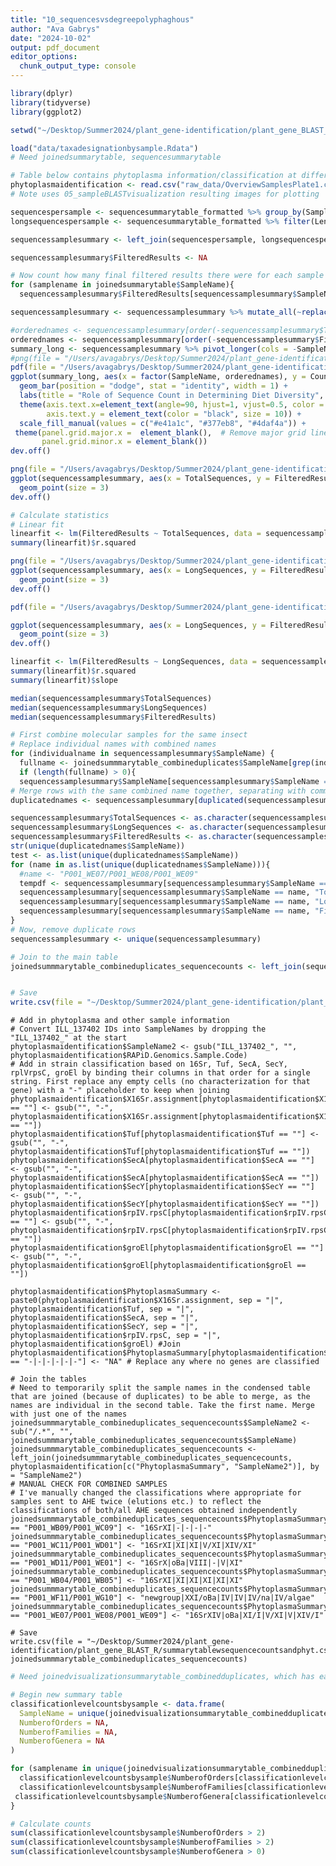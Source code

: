 ```yaml
---
title: "10_sequencesvsdegreepolyphaghous"
author: "Ava Gabrys"
date: "2024-10-02"
output: pdf_document
editor_options:
  chunk_output_type: console
---
```


```r
library(dplyr)
library(tidyverse)
library(ggplot2)

setwd("~/Desktop/Summer2024/plant_gene-identification/plant_gene_BLAST_R")
```

```r
load("data/taxadesignationbysample.Rdata")
# Need joinedsummarytable, sequencesummarytable

# Table below contains phytoplasma information/classification at different loci (as well as insect classifications, but we already have those). Samples have ILL_137402 IDs that can be used to bind to samples
phytoplasmaidentification <- read.csv("raw_data/OverviewSamplesPlate1.csv", header = TRUE)
# Note uses 05_sampleBLASTvisualization resulting images for plotting
```

```r
sequencespersample <- sequencesummarytable_formatted %>% group_by(SampleName) %>% count(name = "TotalSequences")
longsequencespersample <- sequencesummarytable_formatted %>% filter(Length > 220) %>% group_by(SampleName) %>% count(name = "LongSequences")

sequencessamplesummary <- left_join(sequencespersample, longsequencespersample, by = "SampleName")

sequencessamplesummary$FilteredResults <- NA

# Now count how many final filtered results there were for each sample
for (samplename in joinedsummarytable$SampleName){
  sequencessamplesummary$FilteredResults[sequencessamplesummary$SampleName == samplename] <- str_count(joinedsummarytable[joinedsummarytable$SampleName == samplename, "SummarizedBLASTResults"], "\n") + 1 }

sequencessamplesummary <- sequencessamplesummary %>% mutate_all(~replace_na(., 0))
```

```r
#orderednames <- sequencessamplesummary[order(-sequencessamplesummary$TotalSequences), ]$SampleName
orderednames <- sequencessamplesummary[order(-sequencessamplesummary$FilteredResults), ]$SampleName
summary_long <- sequencessamplesummary %>% pivot_longer(cols = -SampleName, names_to = "Type", values_to = "Count")
#png(file = "/Users/avagabrys/Desktop/Summer2024/plant_gene-identification/plant_gene_BLAST_R/figures/barplot.png", res = 600, width = 10, height = 5, units="in")
pdf(file = "/Users/avagabrys/Desktop/Summer2024/plant_gene-identification/plant_gene_BLAST_R/figures/barplot.pdf")
ggplot(summary_long, aes(x = factor(SampleName, orderednames), y = Count, fill = Type)) +
  geom_bar(position = "dodge", stat = "identity", width = 1) +
  labs(title = "Role of Sequence Count in Determining Diet Diversity", x = "Molecular Sample", y = "Count") +
  theme(axis.text.x=element_text(angle=90, hjust=1, vjust=0.5, color = "black", size = 4), 
        axis.text.y = element_text(color = "black", size = 10)) +
  scale_fill_manual(values = c("#e41a1c", "#377eb8", "#4daf4a")) +
 theme(panel.grid.major.x =  element_blank(),  # Remove major grid lines
       panel.grid.minor.x = element_blank())
dev.off()

png(file = "/Users/avagabrys/Desktop/Summer2024/plant_gene-identification/plant_gene_BLAST_R/figures/scatterplot.png", res = 600, width = 5, height = 5, units="in")
ggplot(sequencessamplesummary, aes(x = TotalSequences, y = FilteredResults)) +
  geom_point(size = 3)
dev.off()

# Calculate statistics
# Linear fit
linearfit <- lm(FilteredResults ~ TotalSequences, data = sequencessamplesummary)
summary(linearfit)$r.squared

png(file = "/Users/avagabrys/Desktop/Summer2024/plant_gene-identification/plant_gene_BLAST_R/figures/scatterplot-longsequences.png", res = 600, width = 5, height = 5, units="in")
ggplot(sequencessamplesummary, aes(x = LongSequences, y = FilteredResults)) +
  geom_point(size = 3)
dev.off()

pdf(file = "/Users/avagabrys/Desktop/Summer2024/plant_gene-identification/plant_gene_BLAST_R/figures/scatterplot-longsequences.pdf")

ggplot(sequencessamplesummary, aes(x = LongSequences, y = FilteredResults)) +
  geom_point(size = 3)
dev.off()

linearfit <- lm(FilteredResults ~ LongSequences, data = sequencessamplesummary)
summary(linearfit)$r.squared
summary(linearfit)$slope

median(sequencessamplesummary$TotalSequences)
median(sequencessamplesummary$LongSequences)
median(sequencessamplesummary$FilteredResults)
```

```r
# First combine molecular samples for the same insect
# Replace individual names with combined names
for (individualname in sequencessamplesummary$SampleName) {
  fullname <- joinedsummmarytable_combineduplicates$SampleName[grep(individualname, joinedsummmarytable_combineduplicates$SampleName)]
  if (length(fullname) > 0){
  sequencessamplesummary$SampleName[sequencessamplesummary$SampleName == individualname] <- fullname }}
# Merge rows with the same combined name together, separating with comma
duplicatednames <- sequencessamplesummary[duplicated(sequencessamplesummary$SampleName) | duplicated(sequencessamplesummary$SampleName, fromLast = TRUE), 'SampleName']

sequencessamplesummary$TotalSequences <- as.character(sequencessamplesummary$TotalSequences)
sequencessamplesummary$LongSequences <- as.character(sequencessamplesummary$LongSequences)
sequencessamplesummary$FilteredResults <- as.character(sequencessamplesummary$FilteredResults)
str(unique(duplicatednames$SampleName))
test <- as.list(unique(duplicatednames$SampleName))
for (name in as.list(unique(duplicatednames$SampleName))){
  #name <- "P001_WE07/P001_WE08/P001_WE09"
  tempdf <- sequencessamplesummary[sequencessamplesummary$SampleName == name, ]
  sequencessamplesummary[sequencessamplesummary$SampleName == name, "TotalSequences"] <- paste(tempdf$TotalSequences, collapse = ",")
  sequencessamplesummary[sequencessamplesummary$SampleName == name, "LongSequences"] <- paste(tempdf$LongSequences, collapse = ",")
  sequencessamplesummary[sequencessamplesummary$SampleName == name, "FilteredResults"] <- paste(tempdf$FilteredResults, collapse = ",")
}
# Now, remove duplicate rows
sequencessamplesummary <- unique(sequencessamplesummary)

# Join to the main table
joinedsummmarytable_combineduplicates_sequencecounts <- left_join(sequencessamplesummary, joinedsummmarytable_combineduplicates)


# Save
write.csv(file = "~/Desktop/Summer2024/plant_gene-identification/plant_gene_BLAST_R/summarytablewsequencecounts.csv", joinedsummmarytable_combineduplicates_sequencecounts)
```

```add
# Add in phytoplasma and other sample information
# Convert ILL_137402 IDs into SampleNames by dropping the "ILL_137402_" at the start
phytoplasmaidentification$SampleName2 <- gsub("ILL_137402_", "", phytoplasmaidentification$RAPiD.Genomics.Sample.Code)
# Add in strain classification based on 16Sr, Tuf, SecA, SecY, rplVrpsC, groEl by binding their columns in that order for a single string. First replace any empty cells (no characterization for that gene) with a "-" placeholder to keep when joining
phytoplasmaidentification$X16Sr.assignment[phytoplasmaidentification$X16Sr.assignment == ""] <- gsub("", "-", phytoplasmaidentification$X16Sr.assignment[phytoplasmaidentification$X16Sr.assignment == ""])
phytoplasmaidentification$Tuf[phytoplasmaidentification$Tuf == ""] <- gsub("", "-", phytoplasmaidentification$Tuf[phytoplasmaidentification$Tuf == ""])
phytoplasmaidentification$SecA[phytoplasmaidentification$SecA == ""] <- gsub("", "-", phytoplasmaidentification$SecA[phytoplasmaidentification$SecA == ""])
phytoplasmaidentification$SecY[phytoplasmaidentification$SecY == ""] <- gsub("", "-", phytoplasmaidentification$SecY[phytoplasmaidentification$SecY == ""])
phytoplasmaidentification$rpIV.rpsC[phytoplasmaidentification$rpIV.rpsC == ""] <- gsub("", "-", phytoplasmaidentification$rpIV.rpsC[phytoplasmaidentification$rpIV.rpsC == ""])
phytoplasmaidentification$groEl[phytoplasmaidentification$groEl == ""] <- gsub("", "-", phytoplasmaidentification$groEl[phytoplasmaidentification$groEl == ""])

phytoplasmaidentification$PhytoplasmaSummary <- paste0(phytoplasmaidentification$X16Sr.assignment, sep = "|", phytoplasmaidentification$Tuf, sep = "|", phytoplasmaidentification$SecA, sep = "|", phytoplasmaidentification$SecY, sep = "|", phytoplasmaidentification$rpIV.rpsC, sep = "|", phytoplasmaidentification$groEl) #Join
phytoplasmaidentification$PhytoplasmaSummary[phytoplasmaidentification$PhytoplasmaSummary == "-|-|-|-|-|-"] <- "NA" # Replace any where no genes are classified

# Join the tables
# Need to temporarily split the sample names in the condensed table that are joined (because of duplicates) to be able to merge, as the names are individual in the second table. Take the first name. Merge with just one of the names
joinedsummmarytable_combineduplicates_sequencecounts$SampleName2 <- sub("/.*", "", joinedsummmarytable_combineduplicates_sequencecounts$SampleName)
joinedsummmarytable_combineduplicates_sequencecounts <- left_join(joinedsummmarytable_combineduplicates_sequencecounts, phytoplasmaidentification[c("PhytoplasmaSummary", "SampleName2")], by = "SampleName2")
# MANUAL CHECK FOR COMBINED SAMPLES
# I've manually changed the classifications where appropriate for samples sent to AHE twice (elutions etc.) to reflect the classifications of both/all AHE sequences obtained independently
joinedsummmarytable_combineduplicates_sequencecounts$PhytoplasmaSummary[joinedsummmarytable_combineduplicates_sequencecounts$SampleName == "P001_WB09/P001_WC09"] <- "16SrXI|-|-|-|-"
joinedsummmarytable_combineduplicates_sequencecounts$PhytoplasmaSummary[joinedsummmarytable_combineduplicates_sequencecounts$SampleName == "P001_WC11/P001_WD01"] <- "16SrXI|XI|XI|V/XI|XIV/XI"
joinedsummmarytable_combineduplicates_sequencecounts$PhytoplasmaSummary[joinedsummmarytable_combineduplicates_sequencecounts$SampleName == "P001_WD11/P001_WE01"] <- "16SrX|oBa|VIII|-|V|XI"
joinedsummmarytable_combineduplicates_sequencecounts$PhytoplasmaSummary[joinedsummmarytable_combineduplicates_sequencecounts$SampleName == "P001_WB04/P001_WB05"] <- "16SrXI|XI|XI|XI|XI|XI"
joinedsummmarytable_combineduplicates_sequencecounts$PhytoplasmaSummary[joinedsummmarytable_combineduplicates_sequencecounts$SampleName == "P001_WF11/P001_WG10"] <- "newgroup|XXI/oBa|IV|IV|IV/na|IV/algae"
joinedsummmarytable_combineduplicates_sequencecounts$PhytoplasmaSummary[joinedsummmarytable_combineduplicates_sequencecounts$SampleName == "P001_WE07/P001_WE08/P001_WE09"] <- "16SrXIV|oBa|XI/I|V/XI|V|XIV/I"

# Save
write.csv(file = "~/Desktop/Summer2024/plant_gene-identification/plant_gene_BLAST_R/summarytablewsequencecountsandphyt.csv", joinedsummmarytable_combineduplicates_sequencecounts)
```

```r
# Need joinedvisualizationsummarytable_combinedduplicates, which has each well-supported result for each sample broken down into genus, family, and order columns

# Begin new summary table
classificationlevelcountsbysample <- data.frame(
  SampleName = unique(joinedvisualizationsummarytable_combinedduplicates$SampleName),
  NumberofOrders = NA,
  NumberofFamilies = NA,
  NumberofGenera = NA
)

for (samplename in unique(joinedvisualizationsummarytable_combinedduplicates$SampleName)){
  classificationlevelcountsbysample$NumberofOrders[classificationlevelcountsbysample$SampleName == samplename] <- length(unique(joinedvisualizationsummarytable_combinedduplicates$Order[joinedvisualizationsummarytable_combinedduplicates$SampleName == samplename & joinedvisualizationsummarytable_combinedduplicates$Order != "None"]))
  classificationlevelcountsbysample$NumberofFamilies[classificationlevelcountsbysample$SampleName == samplename] <- length(unique(joinedvisualizationsummarytable_combinedduplicates$Family[joinedvisualizationsummarytable_combinedduplicates$SampleName == samplename & joinedvisualizationsummarytable_combinedduplicates$Family != "None"]))
 classificationlevelcountsbysample$NumberofGenera[classificationlevelcountsbysample$SampleName == samplename] <- length(unique(joinedvisualizationsummarytable_combinedduplicates$Genus[joinedvisualizationsummarytable_combinedduplicates$SampleName == samplename & joinedvisualizationsummarytable_combinedduplicates$Genus != "None"]))
}

# Calculate counts
sum(classificationlevelcountsbysample$NumberofOrders > 2)
sum(classificationlevelcountsbysample$NumberofFamilies > 2)
sum(classificationlevelcountsbysample$NumberofGenera > 0)

```


